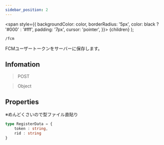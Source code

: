 ```yaml
---
sidebar_position: 2
---
```


  <span
    style={{
      backgroundColor: color,
      borderRadius: '5px',
      color: black ? '#000' : '#fff',
      padding: '7px',
      cursor: 'pointer',
    }}>
    {children}
  </span>
);

```
/fcm
```

FCMユーザートークンをサーバーに保存します。

## Infomation

> <Highlight color="#ffcc22"> POST </Highlight>

> <Highlight color="#c1c10f"> Object </Highlight>


## Properties

※めんどくさいので型ファイル直貼り

```ts
type RegisterData = {
    token : string,
    rid : string
}
```